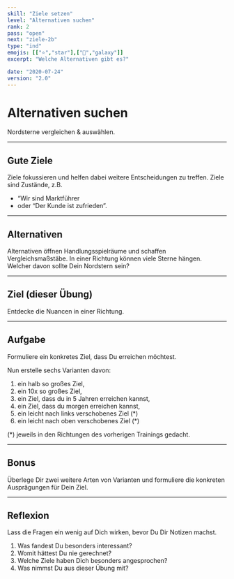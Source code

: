 ```yaml
---
skill: "Ziele setzen"
level: "Alternativen suchen"
rank: 2
pass: "open"
next: "ziele-2b"
type: "ind"
emojis: [["⭐","star"],["🌌","galaxy"]]
excerpt: "Welche Alternativen gibt es?"

date: "2020-07-24"
version: "2.0"
---
```



# <Emoji symbol="⭐" label="star"/><Emoji symbol="🌌" label="galaxy"/>
# Alternativen suchen

Nordsterne vergleichen & auswählen.

---

## Gute Ziele

Ziele fokussieren und helfen dabei weitere Entscheidungen zu treffen.
Ziele sind Zustände, z.B. 

* “Wir sind Marktführer 
* oder “Der Kunde ist zufrieden”.

---

## Alternativen

Alternativen öffnen Handlungsspielräume und schaffen Vergleichsmaßstäbe.
In einer Richtung können viele Sterne hängen.
Welcher davon sollte Dein Nordstern sein?

---

## Ziel (dieser Übung)

Entdecke die Nuancen in einer Richtung.

---

## Aufgabe

Formuliere ein konkretes Ziel, dass Du erreichen möchtest.

Nun erstelle sechs Varianten davon:

1. ein halb so großes Ziel,
2. ein 10x so großes Ziel,
3. ein Ziel, dass du in 5 Jahren erreichen kannst,
4. ein Ziel, dass du morgen erreichen kannst,
5. ein leicht nach links verschobenes Ziel (*)
6. ein leicht nach oben verschobenes Ziel (*)

(*) jeweils in den Richtungen des vorherigen Trainings gedacht.

---

## Bonus

Überlege Dir zwei weitere Arten von Varianten und formuliere die konkreten Ausprägungen für Dein Ziel.

---

## Reflexion

Lass die Fragen ein wenig auf Dich wirken, bevor Du Dir Notizen machst.


1. Was fandest Du besonders interessant?
2. Womit hättest Du nie gerechnet?
3. Welche Ziele haben Dich besonders angesprochen?
4. Was nimmst Du aus dieser Übung mit?
